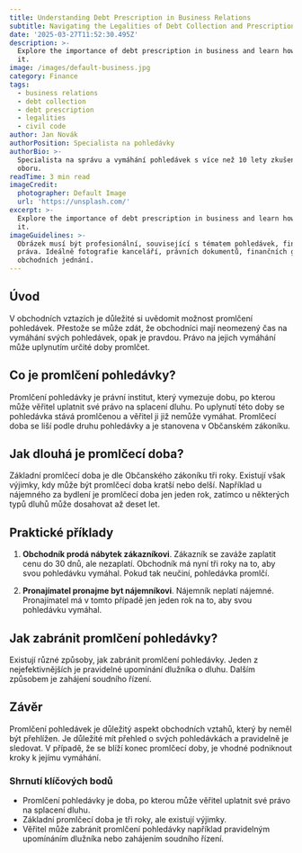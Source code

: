 ```yaml
---
title: Understanding Debt Prescription in Business Relations
subtitle: Navigating the Legalities of Debt Collection and Prescription Periods
date: '2025-03-27T11:52:30.495Z'
description: >-
  Explore the importance of debt prescription in business and learn how to avoid
  it.
image: /images/default-business.jpg
category: Finance
tags:
  - business relations
  - debt collection
  - debt prescription
  - legalities
  - civil code
author: Jan Novák
authorPosition: Specialista na pohledávky
authorBio: >-
  Specialista na správu a vymáhání pohledávek s více než 10 lety zkušeností v
  oboru.
readTime: 3 min read
imageCredit:
  photographer: Default Image
  url: 'https://unsplash.com/'
excerpt: >-
  Explore the importance of debt prescription in business and learn how to avoid
  it.
imageGuidelines: >-
  Obrázek musí být profesionální, související s tématem pohledávek, financí nebo
  práva. Ideálně fotografie kanceláří, právních dokumentů, finančních grafů nebo
  obchodních jednání.
---
```

## Úvod

V obchodních vztazích je důležité si uvědomit možnost promlčení pohledávek. Přestože se může zdát, že obchodníci mají neomezený čas na vymáhání svých pohledávek, opak je pravdou. Právo na jejich vymáhání může uplynutím určité doby promlčet. 

## Co je promlčení pohledávky?

Promlčení pohledávky je právní institut, který vymezuje dobu, po kterou může věřitel uplatnit své právo na splacení dluhu. Po uplynutí této doby se pohledávka stává promlčenou a věřitel ji již nemůže vymáhat. Promlčecí doba se liší podle druhu pohledávky a je stanovena v Občanském zákoníku.

## Jak dlouhá je promlčecí doba?

Základní promlčecí doba je dle Občanského zákoníku tři roky. Existují však výjimky, kdy může být promlčecí doba kratší nebo delší. Například u nájemného za bydlení je promlčecí doba jen jeden rok, zatímco u některých typů dluhů může dosahovat až deset let.

## Praktické příklady

1. **Obchodník prodá nábytek zákazníkovi**. Zákazník se zaváže zaplatit cenu do 30 dnů, ale nezaplatí. Obchodník má nyní tři roky na to, aby svou pohledávku vymáhal. Pokud tak neučiní, pohledávka promlčí.

2. **Pronajímatel pronajme byt nájemníkovi**. Nájemník neplatí nájemné. Pronajímatel má v tomto případě jen jeden rok na to, aby svou pohledávku vymáhal.

## Jak zabránit promlčení pohledávky?

Existují různé způsoby, jak zabránit promlčení pohledávky. Jeden z nejefektivnějších je pravidelné upomínání dlužníka o dluhu. Dalším způsobem je zahájení soudního řízení. 

## Závěr

Promlčení pohledávek je důležitý aspekt obchodních vztahů, který by neměl být přehlížen. Je důležité mít přehled o svých pohledávkách a pravidelně je sledovat. V případě, že se blíží konec promlčecí doby, je vhodné podniknout kroky k jejímu vymáhání.

### Shrnutí klíčových bodů

- Promlčení pohledávky je doba, po kterou může věřitel uplatnit své právo na splacení dluhu.
- Základní promlčecí doba je tři roky, ale existují výjimky.
- Věřitel může zabránit promlčení pohledávky například pravidelným upomínáním dlužníka nebo zahájením soudního řízení.
